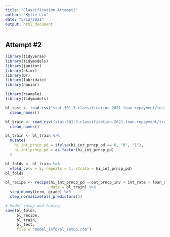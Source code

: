 ```yaml
---
title: "Classification Attempt2"
author: "Kylie Lin"
date: "5/12/2021"
output: html_document
---
```


## Attempt \#2

```r
library(tidyverse)
library(tidymodels)
library(janitor)
library(skimr)
library(DT)
library(lubridate)
library(naniar)

library(rsample)
library(tidymodels)

```

```r
bl_test <- read_csv("stat-301-3-classification-2021-loan-repayment/test.csv") %>% 
  clean_names()

bl_train <- read_csv("stat-301-3-classification-2021-loan-repayment/train.csv") %>% 
  clean_names()

```

```r
bl_train <- bl_train %>% 
  mutate(
    hi_int_prncp_pd = ifelse(hi_int_prncp_pd == 0, "0", "1"),
    hi_int_prncp_pd = as.factor(hi_int_prncp_pd)
  )

```

```r
bl_folds <- bl_train %>%
  vfold_cv(v = 5, repeats = 1, strata = hi_int_prncp_pd)
bl_folds

```

```r
bl_recipe <- recipe(hi_int_prncp_pd ~ out_prncp_inv + int_rate + loan_amnt + term + grade,
                    data = bl_train) %>% 
  step_dummy(term, grade) %>% 
  step_normalize(all_predictors())

```

```r
# Model setup and tuning
save(bl_folds, 
     bl_recipe,
     bl_train,
     bl_test,
     file = "model_info/bl_setup.rda")

```